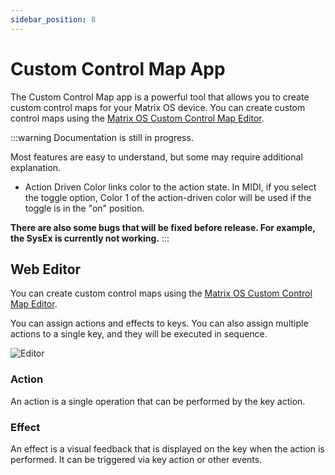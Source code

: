 ```yaml
---
sidebar_position: 8
---
```

# Custom Control Map App

The Custom Control Map app is a powerful tool that allows you to create custom control maps for your Matrix OS device. You can create custom control maps using the [Matrix OS Custom Control Map Editor](https://edit.203.io).

:::warning
Documentation is still in progress.

Most features are easy to understand, but some may require additional explanation.

- Action Driven Color links color to the action state. In MIDI, if you select the toggle option, Color 1 of the action-driven color will be used if the toggle is in the "on" position.

**There are also some bugs that will be fixed before release. For example, the SysEx is currently not working.**
:::

## Web Editor

You can create custom control maps using the [Matrix OS Custom Control Map Editor](https://edit.203.io).

You can assign actions and effects to keys. You can also assign multiple actions to a single key, and they will be executed in sequence.

![Editor](editor.png)

### Action

An action is a single operation that can be performed by the key action.

### Effect

An effect is a visual feedback that is displayed on the key when the action is performed. It can be triggered via key action or other events.
